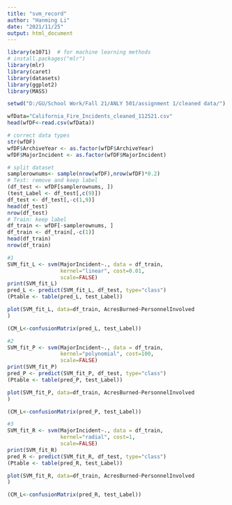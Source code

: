 ```yaml
---
title: "svm_record"
author: "Hanming Li"
date: "2021/11/25"
output: html_document
---
```


```r
library(e1071)  # for machine learning methods
# install.packages("mlr")
library(mlr)
library(caret)
library(datasets)
library(ggplot2)
library(MASS)
```

```r
setwd("D:/GU/School Work/Fall 21/ANLY 501/assignment 1/cleaned data/")

wfData="California_Fire_Incidents_cleaned_112521.csv"
head(wfDF<-read.csv(wfData))
```
```r
# correct data types
str(wfDF)
wfDF$ArchiveYear <- as.factor(wfDF$ArchiveYear)
wfDF$MajorIncident <- as.factor(wfDF$MajorIncident)

# split dataset
samplerownums<- sample(nrow(wfDF),nrow(wfDF)*0.2)
# Test: remove and keep label
(df_test <- wfDF[samplerownums, ])
(test_Label <- df_test[,c(9)])
df_test <- df_test[,-c(1,9)]
head(df_test)
nrow(df_test)
# Train: keep label
df_train <- wfDF[-samplerownums, ]
df_train <- df_train[,-c(1)]
head(df_train)
nrow(df_train)
```
```r
#1
SVM_fit_L <- svm(MajorIncident~., data = df_train,
                 kernel="linear", cost=0.01, 
                 scale=FALSE)
print(SVM_fit_L)
pred_L <- predict(SVM_fit_L, df_test, type="class")
(Ptable <- table(pred_L, test_Label))

plot(SVM_fit_L, data=df_train, AcresBurned~PersonnelInvolved
)

(CM_L<-confusionMatrix(pred_L, test_Label))
```

```r
#2
SVM_fit_P <- svm(MajorIncident~., data = df_train,
                 kernel="polynomial", cost=100, 
                 scale=FALSE)
print(SVM_fit_P)
pred_P <- predict(SVM_fit_P, df_test, type="class")
(Ptable <- table(pred_P, test_Label))

plot(SVM_fit_P, data=df_train, AcresBurned~PersonnelInvolved
)

(CM_L<-confusionMatrix(pred_P, test_Label))
```

```r
#3
SVM_fit_R <- svm(MajorIncident~., data = df_train,
                 kernel="radial", cost=1, 
                 scale=FALSE)
print(SVM_fit_R)
pred_R <- predict(SVM_fit_R, df_test, type="class")
(Ptable <- table(pred_R, test_Label))

plot(SVM_fit_R, data=df_train, AcresBurned~PersonnelInvolved
)

(CM_L<-confusionMatrix(pred_R, test_Label))
```